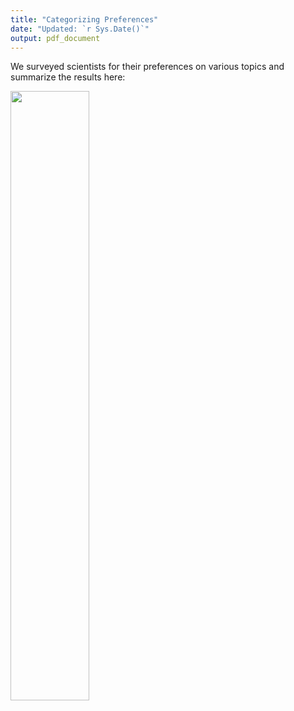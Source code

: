 ```yaml
---
title: "Categorizing Preferences"
date: "Updated: `r Sys.Date()`"
output: pdf_document
---
```


We surveyed scientists for their preferences on various topics and summarize the results here:

![](../results/plot.png){width="50%"}
